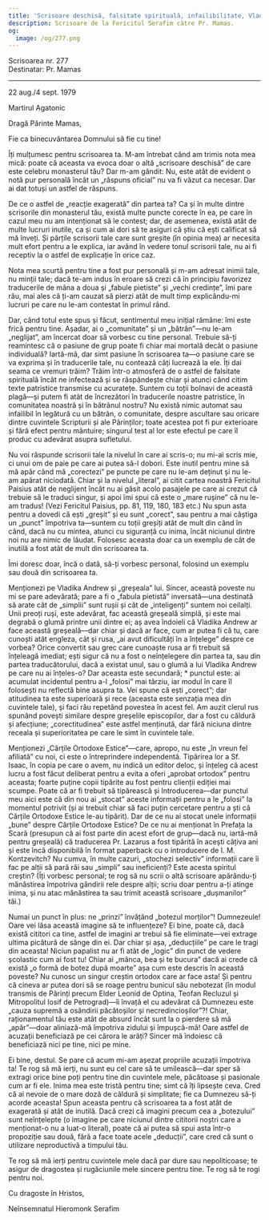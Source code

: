 ```yaml
---
title: 'Scrisoare deschisă, falsitate spirituală, infailibilitate, Vladika Andrew'
description: Scrisoare de la Fericitul Serafim către Pr. Mamas.
og:
  image: /og/277.png
---
```


<div style={{textAlign:'right', fontFamily:'monospace'}}>Scrisoarea nr. 277</div>
<div style={{textAlign:'left', fontFamily:'monospace'}}>Destinatar: Pr. Mamas</div>

---

22 aug./4 sept. 1979

Martirul Agatonic

Dragă Părinte Mamas,

Fie ca binecuvântarea Domnului să fie cu tine!

Îți mulțumesc pentru scrisoarea ta. M-am întrebat când am trimis nota mea mică: poate că aceasta va evoca doar o altă „scrisoare deschisă” de care este celebru monasterul tău? Dar m-am gândit: Nu, este atât de evident o notă pur personală încât un „răspuns oficial” nu va fi văzut ca necesar. Dar ai dat totuși un astfel de răspuns.

De ce o astfel de „reacție exagerată” din partea ta? Ca și în multe dintre scrisorile din monasterul tău, există multe puncte corecte în ea, pe care în cazul meu nu am intenționat să le contest; dar, de asemenea, există atât de multe lucruri inutile, ca și cum ai dori să te asiguri că știu că ești calificat să mă înveți. Și părțile scrisorii tale care sunt greșite (în opinia mea) ar necesita mult efort pentru a le explica, iar având în vedere tonul scrisorii tale, nu ai fi receptiv la o astfel de explicație în orice caz.

Nota mea scurtă pentru tine a fost pur personală și m-am adresat inimii tale, nu minții tale; dacă te-am indus în eroare să crezi că în principiu favorizez traducerile de mâna a doua și „fabule pietiste” și „vechi credințe”, îmi pare rău, mai ales că ți-am cauzat să pierzi atât de mult timp explicându-mi lucruri pe care nu le-am contestat în primul rând.

Dar, când totul este spus și făcut, sentimentul meu inițial rămâne: îmi este frică pentru tine. Așadar, ai o „comunitate” și un „bătrân”—nu le-am „neglijat”, am încercat doar să vorbesc cu tine personal. Trebuie să-ți reamintesc că o pasiune de grup poate fi chiar mai mortală decât o pasiune individuală? Iartă-mă, dar simt pasiune în scrisoarea ta—o pasiune care se va exprima și în traducerile tale, nu contează câți lucrează la ele. Îți dai seama ce vremuri trăim? Trăim într-o atmosferă de o astfel de falsitate spirituală încât ne infectează și se răspândește chiar și atunci când citim texte patristice transmise cu acuratețe. Suntem cu toții bolnavi de această plagă—și putem fi atât de încrezători în traducerile noastre patristice, în comunitatea noastră și în bătrânul nostru? Nu există nimic automat sau infailibil în legătură cu un bătrân, o comunitate, despre ascultare sau oricare dintre cuvintele Scripturii și ale Părinților; toate acestea pot fi pur exterioare și fără efect pentru mântuire; singurul test al lor este efectul pe care îl produc cu adevărat asupra sufletului.

Nu voi răspunde scrisorii tale la nivelul în care ai scris-o; nu mi-ai scris mie, ci unui om de paie pe care ai putea să-l dobori. Este inutil pentru mine să mă apăr când mă „corectezi” pe puncte pe care nu le-am deținut și nu le-am apărat niciodată. Chiar și la nivelul „literal”, ai citit cartea noastră Fericitul Paisius atât de neglijent încât nu ai găsit acolo pasajele pe care ai crezut că trebuie să le traduci singur, și apoi îmi spui că este o „mare rușine” că nu le-am tradus! (Vezi Fericitul Paisius, pp. 81, 119, 180, 183 etc.) Nu spun asta pentru a dovedi că ești „greșit” și eu sunt „corect”, sau pentru a mai câștiga un „punct” împotriva ta—suntem cu toții greșiți atât de mult din când în când, dacă nu cu mintea, atunci cu siguranță cu inima, încât niciunul dintre noi nu are nimic de lăudat. Folosesc aceasta doar ca un exemplu de cât de inutilă a fost atât de mult din scrisoarea ta.

Îmi doresc doar, încă o dată, să-ți vorbesc personal, folosind un exemplu sau două din scrisoarea ta.

Menționezi pe Vladika Andrew și „greșeala” lui. Sincer, această poveste nu mi se pare adevărată; pare a fi o „fabula pietistă” inversată—una destinată să arate cât de „simplii” sunt rușii și cât de „inteligenți” suntem noi ceilalți. Unii preoți ruși, este adevărat, fac această greșeală simplă, și este mai degrabă o glumă printre unii dintre ei; aș avea îndoieli că Vladika Andrew ar face această greșeală—dar chiar și dacă ar face, cum ar putea fi că tu, care cunoști atât engleza, cât și rusa, „ai avut dificultăți în a înțelege” despre ce vorbea? Orice convertit sau grec care cunoaște rusa ar fi trebuit să înțeleagă imediat; ești sigur că nu a fost o neînțelegere din partea ta, sau din partea traducătorului, dacă a existat unul, sau o glumă a lui Vladika Andrew pe care nu ai înțeles-o? Dar aceasta este secundară; * punctul este: ai acumulat incidentul pentru a-l „folosi” mai târziu, iar modul în care îl folosești nu reflectă bine asupra ta. Vei spune că ești „corect”; dar atitudinea ta este superioară și rece (aceasta este senzația mea din cuvintele tale), și faci rău repetând povestea în acest fel. Am auzit clerul rus spunând povești similare despre greșelile episcopilor, dar a fost cu căldură și afecțiune; „corectitudinea” este astfel menținută, dar fără niciuna dintre receala și superioritatea pe care le simt în cuvintele tale.

Menționezi „Cărțile Ortodoxe Estice”—care, apropo, nu este „în vreun fel afiliată” cu noi, ci este o întreprindere independentă. Tipărirea lor a Sf. Isaac, în copia pe care o avem, nu indică un editor deloc, și înțeleg că acest lucru a fost făcut deliberat pentru a evita a oferi „aprobat ortodox” pentru aceasta; foarte puține copii tipărite au fost pentru clienții ediției mai scumpe. Poate că ar fi trebuit să tipărească și Introducerea—dar punctul meu aici este că din nou ai „stocat” aceste informații pentru a le „folosi” la momentul potrivit (și ai trebuit chiar să faci puțin cercetare pentru a ști că Cărțile Ortodoxe Estice le-au tipărit). Dar de ce nu ai stocat unele informații „bune” despre Cărțile Ortodoxe Estice? De ce nu ai menționat în Prefața la Scară (presupun că ai fost parte din acest efort de grup—dacă nu, iartă-mă pentru greșeală) că traducerea Pr. Lazarus a fost tipărită în acești câțiva ani și este încă disponibilă în format paperback cu o introducere de I. M. Kontzevitch? Nu cumva, în multe cazuri, „stochezi selectiv” informații care îi fac pe alții să pară răi sau „simpli” sau ineficienți? Este acesta spiritul creștin? (Îți vorbesc personal; te rog să nu scrii o altă scrisoare apărându-ți mănăstirea împotriva gândirii rele despre alții; scriu doar pentru a-ți atinge inima, și nu atac mănăstirea ta sau trimit această scrisoare „dușmanilor” tăi.)

Numai un punct în plus: ne „prinzi” învățând „botezul morților”! Dumnezeule! Oare vei lăsa această imagine să te influențeze? Ei bine, poate că, dacă există cititori ca tine, astfel de imagini ar trebui să fie eliminate—vei extrage ultima picătură de sânge din ei. Dar chiar și așa, „deducțiile” pe care le tragi din aceasta! Niciun papalist nu ar fi atât de „logic” din punct de vedere școlastic cum ai fost tu! Chiar ai „mânca, bea și te bucura” dacă ai crede că există „o formă de botez după moarte” așa cum este descris în această poveste? Nu cunosc un singur creștin ortodox care ar face asta! Și pentru că cineva ar putea dori să se roage pentru bunicul său nebotezat (în modul transmis de Părinți precum Elder Leonid de Optina, Teofan Recluzul și Mitropolitul Iosif de Petrograd)—îi învață el cu adevărat că Dumnezeu este „cauza supremă a osândirii păcătoșilor și necredincioșilor”?! Chiar, raționamentul tău este atât de absurd încât sunt la o pierdere să mă „apăr”—doar aliniază-mă împotriva zidului și împușcă-mă! Oare astfel de acuzații beneficiază pe cei cărora le arăți? Sincer mă îndoiesc că beneficiază nici pe tine, nici pe mine.

Ei bine, destul. Se pare că acum mi-am așezat propriile acuzații împotriva ta! Te rog să mă ierți, nu sunt eu cel care să te umilească—dar sper să extragi orice bine poți pentru tine din cuvintele mele, păcătoase și pasionale cum ar fi ele. Inima mea este tristă pentru tine; simt că îți lipsește ceva. Cred că ai nevoie de o mare doză de căldură și simplitate; fie ca Dumnezeu să-ți acorde aceasta! Spun aceasta pentru că scrisoarea ta a fost atât de exagerată și atât de inutilă. Dacă crezi că imagini precum cea a „botezului” sunt neînțelepte (o imagine pe care niciunul dintre cititorii noștri care a menționat-o nu a luat-o literal), poate că ai putea să spui asta într-o propoziție sau două, fără a face toate acele „deducții”, care cred că sunt o utilizare neproductivă a timpului tău.

Te rog să mă ierți pentru cuvintele mele dacă par dure sau nepoliticoase; te asigur de dragostea și rugăciunile mele sincere pentru tine. Te rog să te rogi pentru noi.

Cu dragoste în Hristos,

Neînsemnatul Hieromonk Serafim